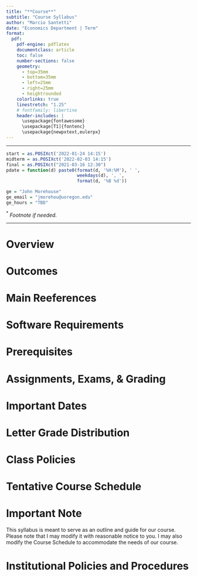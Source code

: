 ```yaml
---
title: "**Course**"
subtitle: "Course Syllabus"
author: "Marcio Santetti"
date: "Economics Department | Term"
format:
  pdf: 
    pdf-engine: pdflatex
    documentclass: article
    toc: false
    number-sections: false
    geometry:
      - top=35mm
      - bottom=35mm
      - left=25mm
      - right=25mm
      - heightrounded
    colorlinks: true
    linestretch: "1.25"
    # fontfamily: libertine
    header-includes: |
      \usepackage{fontawesome}
      \usepackage[T1]{fontenc}
      \usepackage{newpxtext,eulerpx}
---
```


------------------------------------------------------------------------

```r
start = as.POSIXct('2022-01-24 14:15')
midterm = as.POSIXct('2022-02-03 14:15')
final = as.POSIXct("2021-03-16 12:30")
pdate = function(d) paste0(format(d, '%H:%M'), ' ', 
                           weekdays(d), ', ',
                           format(d, '%B %d'))

ge = "John Morehouse"
ge_email = "jmorehou@uoregon.edu"
ge_hours = "TBD"
```


\begin{tabular}{ll|l} 
	\textbf{When:} & \multicolumn{2}{l}{Class day and time} \\
	\textbf{Where:} & \multicolumn{2}{l}{Classroom (\href{https://google.com}{map})} \\
	\textbf{Who:} & \, \faMortarBoard \,  Marcio Santetti (\textit{he/him}) & \, \faEnvelopeO \, \href{mailto:msantetti@skidmore.edu}{\texttt{msantetti@skidmore.edu}} \\
	& \, \faHourglassHalf \, Mon 09:00--10:30$^*$ & \, \\
\end{tabular}

$^*$ _Footnote if needed._


------------------------------------------------------------------------


# Overview

# Outcomes

# Main Reeferences

# Software Requirements

# Prerequisites

# Assignments, Exams, & Grading

# Important Dates

# Letter Grade Distribution

# Class Policies

# Tentative Course Schedule

# Important Note

This syllabus is meant to serve as an outline and guide for our course. Please note that I may modify it with reasonable notice to you. I may also modify the Course Schedule to accommodate the needs of our course.


# Institutional Policies and Procedures
